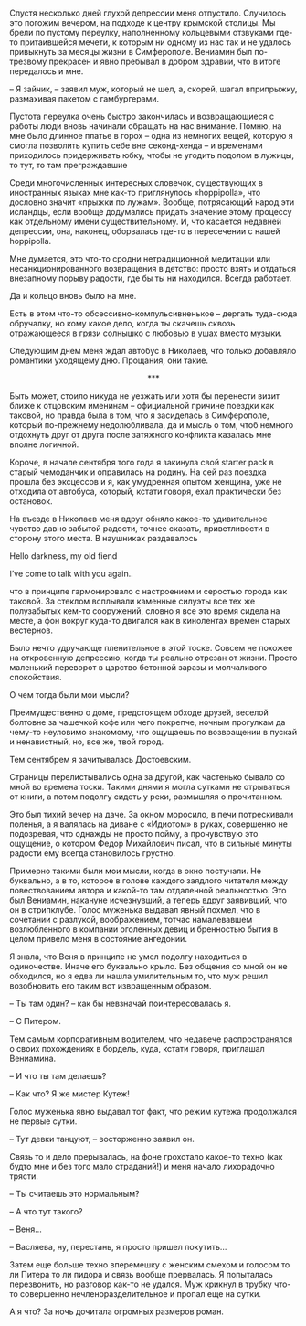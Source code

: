 # &nbsp; {#chapter-77}

Спустя несколько дней глухой депрессии меня отпустило. Случилось это погожим вечером, на подходе к центру крымской столицы. Мы брели по пустому переулку, наполненному кольцевыми отзвуками где-то притаившейся мечети, к которым ни одному из нас так и не удалось привыкнуть за месяцы жизни в Симферополе. Вениамин был по-трезвому прекрасен и явно пребывал в добром здравии, что в итоге передалось и мне. 

– Я зайчик, – заявил муж, который не шел, а, скорей, шагал вприпрыжку, размахивая пакетом с гамбургерами. 

Пустота переулка очень быстро закончилась и возвращающиеся с работы люди вновь начинали обращать на нас внимание. Помню, на мне было длинное платье в горох – одна из немногих вещей, которую я смогла позволить купить себе вне секонд-хенда – и временами приходилось придерживать юбку, чтобы не угодить подолом в лужицы, то тут, то там преграждавшие

Среди многочисленных интересных словечок, существующих в иностранных языках мне как-то приглянулось «hoppipolla», что дословно значит «прыжки по лужам». Вообще, потрясающий народ эти исландцы, если вообще додумались придать значение этому процессу как отдельному имени существительному. И, что касается недавней депрессии, она, наконец, оборвалась где-то в пересечении с нашей hoppipolla.

Мне думается, это что-то сродни нетрадиционной медитации или несанкционированного возвращения в детство: просто взять и отдаться внезапному порыву радости, где бы ты ни находился. Всегда работает.  

Да и кольцо вновь было на мне.

Есть в этом что-то обсессивно-компульсивненькое – дергать туда-сюда обручалку, но кому какое дело, когда ты скачешь сквозь отражающееся в грязи солнышко с любовью в ушах вместо музыки.

Следующим днем меня ждал автобус в Николаев, что только добавляло романтики уходящему дню. Прощания, они такие.

<div style="text-align: center;">***</div>

Быть может, стоило никуда не уезжать или хотя бы перенести визит ближе к отцовским именинам – официальной причине поездки как таковой, но правда была в том, что я засиделась в Симферополе, который по-прежнему недолюбливала, да и мысль о том, чтоб немного отдохнуть друг от друга после затяжного конфликта казалась мне вполне логичной.  

Короче, в начале сентября того года я закинула свой starter pack в старый чемоданчик и оправилась на родину. На сей раз поездка прошла без эксцессов и я, как умудренная опытом женщина, уже не отходила от автобуса, который, кстати говоря, ехал практически без остановок.

На въезде в Николаев меня вдруг обняло какое-то удивительное чувство давно забытой радости, точнее сказать, приветливости в сторону этого места. В наушниках раздавалось 

Hello darkness, my old fiend

I’ve come to talk with you again..

что в принципе гармонировало с настроением и серостью города как таковой. За стеклом всплывали каменные силуэты все тех же полузабытых кем-то сооружений, словно я все это время сидела на месте, а фон вокруг куда-то двигался как в кинолентах времен старых вестернов.

Было нечто удручающе пленительное в этой тоске. Совсем не похожее на откровенную депрессию, когда ты реально отрезан от жизни. Просто маленький переворот в царство бетонной заразы и молчаливого спокойствия.

О чем тогда были мои мысли? 

Преимущественно о доме, предстоящем обходе друзей, веселой болтовне за чашечкой кофе или чего покрепче, ночным прогулкам да чему-то неуловимо знакомому, что ощущаешь по возвращении в пускай и ненавистный, но, все же, твой город.

Тем сентябрем я зачитывалась Достоевским. 

Страницы перелистывались одна за другой, как частенько бывало со мной во времена тоски. Такими днями я могла сутками не отрываться от книги, а потом подолгу сидеть у реки, размышляя о прочитанном. 

Это был тихий вечер на даче. За окном моросило, в печи потрескивали поленья, а я валялась на диване с «Идиотом» в руках, совершенно не подозревая, что однажды не просто пойму, а прочувствую это ощущение, о котором Федор Михайлович писал, что в сильные минуты радости ему всегда становилось грустно.

Примерно такими были мои мысли, когда в окно постучали. Не буквально, а в то, которое в голове каждого заядлого читателя между повествованием автора и какой-то там отдаленной реальностью. Это был Вениамин, накануне исчезнувший, а теперь вдруг заявивший, что он в стрипклубе. Голос муженька выдавал явный похмел, что в сочетании с разлукой, воображением, тотчас намалевавшем возлюбленного в компании оголенных девиц и бренностью бытия в целом привело меня в состояние ангедонии.

Я знала, что Веня в принципе не умел подолгу находиться в одиночестве. Иначе его буквально крыло. Без общения со мной он не обходился, но я едва ли нашла умилительным то, что муж решил возобновить его таким вот извращенным образом.

– Ты там один? – как бы невзначай поинтересовалась я.

– С Питером.

Тем самым корпоративным водителем, что недавече распространялся о своих похождениях в бордель, куда, кстати говоря, приглашал Вениамина.

– И что ты там делаешь?

– Как что? Я же мистер Кутеж!

Голос муженька явно выдавал тот факт, что режим кутежа продолжался не первые сутки. 

– Тут девки танцуют, – восторженно заявил он.

Связь то и дело прерывалась, на фоне грохотало какое-то техно (как будто мне и без того мало страданий!) и меня начало лихорадочно трясти.

– Ты считаешь это нормальным?

– А что тут такого?

– Веня…

– Васляева, ну, перестань, я просто пришел покутить…

Затем еще больше техно вперемешку с женским смехом и голосом то ли Питера то ли пидора и связь вообще прервалась. Я попыталась перезвонить, но разговор как-то не удался. Муж крикнул в трубку что-то совершенно нечленоразделительное и пропал еще на сутки.

А я что? За ночь дочитала огромных размеров роман.

